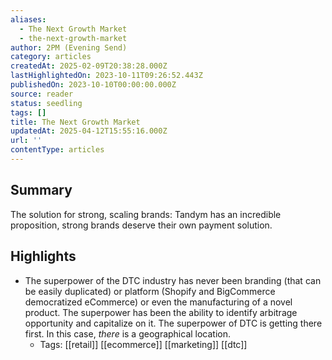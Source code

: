 ```yaml
---
aliases:
  - The Next Growth Market
  - the-next-growth-market
author: 2PM (Evening Send)
category: articles
createdAt: 2025-02-09T20:38:28.000Z
lastHighlightedOn: 2023-10-11T09:26:52.443Z
publishedOn: 2023-10-10T00:00:00.000Z
source: reader
status: seedling
tags: []
title: The Next Growth Market
updatedAt: 2025-04-12T15:55:16.000Z
url: ''
contentType: articles
---
```

## Summary

The solution for strong, scaling brands: Tandym has an incredible proposition, strong brands deserve their own payment solution.

## Highlights

- The superpower of the DTC industry has never been branding (that can be easily duplicated) or platform (Shopify and BigCommerce democratized eCommerce) or even the manufacturing of a novel product. The superpower has been the ability to identify arbitrage opportunity and capitalize on it. The superpower of DTC is getting there first. In this case, _there_ is a geographical location.
    - Tags: [[retail]] [[ecommerce]] [[marketing]] [[dtc]]
